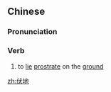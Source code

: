 ==Chinese==
{{zh-forms}}

===Pronunciation===
{{zh-pron
|m=fúdì
|h=pfs=phu̍k-thi
|cat=v
}}

===Verb===
{{zh-verb}}

# to [[lie]] [[prostrate]] on the [[ground]]

[[zh:伏地]]